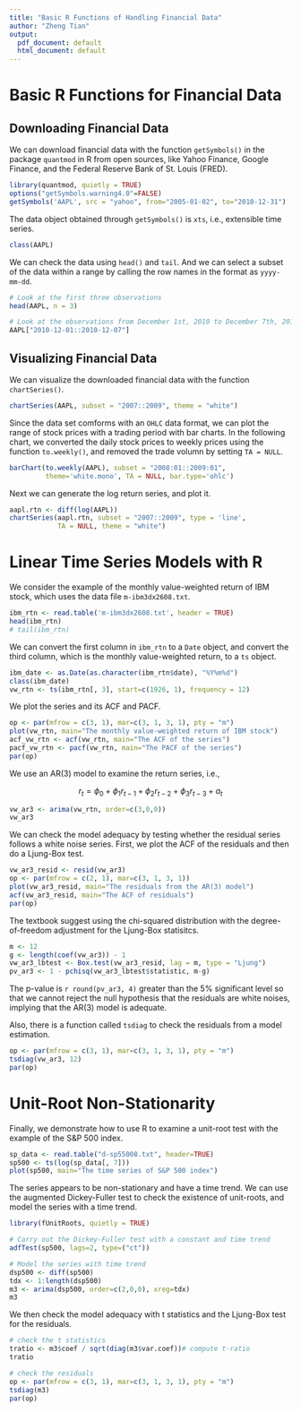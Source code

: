 ```yaml
---
title: "Basic R Functions of Handling Financial Data"
author: "Zheng Tian"
output:
  pdf_document: default
  html_document: default
---
```


# Basic R Functions for Financial Data

## Downloading Financial Data

We can download financial data with the function `getSymbols()` in the package `quantmod` in R from open sources, like Yahoo Finance, Google Finance, and the Federal Reserve Bank of St. Louis (FRED).

```r
library(quantmod, quietly = TRUE)
options("getSymbols.warning4.0"=FALSE)
getSymbols('AAPL', src = "yahoo", from="2005-01-02", to="2010-12-31")
```

The data object obtained through `getSymbols()` is `xts`, i.e., extensible time series.
```r
class(AAPL)
```

We can check the data using `head()` and `tail`. And we can select a subset of the data within a range by calling the row names in the format as `yyyy-mm-dd`.

```r
# Look at the first three observations
head(AAPL, n = 3)

# Look at the observations from December 1st, 2010 to December 7th, 2010
AAPL["2010-12-01::2010-12-07"]
```


## Visualizing Financial Data

We can visualize the downloaded financial data with the function
`chartSeries()`.

```r
chartSeries(AAPL, subset = "2007::2009", theme = "white")
```

Since the data set comforms with an `OHLC` data format, we can plot the range of stock prices with a trading period with bar charts. In the following chart, we converted the daily stock prices to weekly prices using the function `to.weekly()`, and removed the trade volumn by setting `TA = NULL`.
```r
barChart(to.weekly(AAPL), subset = "2008:01::2009:01",
         theme='white.mono', TA = NULL, bar.type='ohlc')
```

Next we can generate the log return series, and plot it.
```r
aapl.rtn <- diff(log(AAPL))
chartSeries(aapl.rtn, subset = "2007::2009", type = 'line',
            TA = NULL, theme = "white")
```


# Linear Time Series Models with R

We consider the example of the monthly value-weighted return of IBM stock, which uses the data file `m-ibm3dx2608.txt`. 

```r
ibm_rtn <- read.table('m-ibm3dx2608.txt', header = TRUE)
head(ibm_rtn)
# tail(ibm_rtn)
```

We can convert the first column in `ibm_rtn` to a `Date` object, and convert the third column, which is the monthly value-weighted return, to a `ts` object. 

```r
ibm_date <- as.Date(as.character(ibm_rtn$date), "%Y%m%d")
class(ibm_date)
vw_rtn <- ts(ibm_rtn[, 3], start=c(1926, 1), frequency = 12)
```

We plot the series and its ACF and PACF. 
```r
op <- par(mfrow = c(3, 1), mar=c(3, 1, 3, 1), pty = "m")
plot(vw_rtn, main="The monthly value-weighted return of IBM stock")
acf_vw_rtn <- acf(vw_rtn, main="The ACF of the series")
pacf_vw_rtn <- pacf(vw_rtn, main="The PACF of the series")
par(op)
```

We use an AR(3) model to examine the return series, i.e.,

$$r_t  = \phi_0 + \phi_1 r_{t-1} + \phi_2 r_{t-2} + \phi_3 r_{t-3} + a_t$$

```r
vw_ar3 <- arima(vw_rtn, order=c(3,0,0))
vw_ar3
```

We can check the model adequacy by testing whether the residual series follows a white noise series. First, we plot the ACF of the residuals and then do a Ljung-Box test. 

```r
vw_ar3_resid <- resid(vw_ar3)
op <- par(mfrow = c(2, 1), mar=c(3, 1, 3, 1))
plot(vw_ar3_resid, main="The residuals from the AR(3) model")
acf(vw_ar3_resid, main="The ACF of residuals")
par(op)
```

The textbook suggest using the chi-squared distribution with the degree-of-freedom adjustment for the Ljung-Box statisitcs. 
```r
m <- 12
g <- length(coef(vw_ar3)) - 1
vw_ar3_lbtest <- Box.test(vw_ar3_resid, lag = m, type = "Ljung")
pv_ar3 <- 1 - pchisq(vw_ar3_lbtest$statistic, m-g)
```
The p-value is `r round(pv_ar3, 4)` greater than the 5% significant level so that we cannot reject the null hypothesis that the residuals are white noises, implying that the AR(3) model is adequate. 

Also, there is a function called `tsdiag` to check the residuals from a model estimation. 
```r
op <- par(mfrow = c(3, 1), mar=c(3, 1, 3, 1), pty = "m")
tsdiag(vw_ar3, 12)
par(op)
```


# Unit-Root Non-Stationarity

Finally, we demonstrate how to use R to examine a unit-root test with the example of the S&P 500 index.

```r
sp_data <- read.table("d-sp55008.txt", header=TRUE)
sp500 <- ts(log(sp_data[, 7]))
plot(sp500, main="The time series of S&P 500 index")
```

The series appears to be non-stationary and have a time trend. We can use the augmented Dickey-Fuller test to check the existence of unit-roots, and model the series with a time trend. 

```r
library(fUnitRoots, quietly = TRUE)

# Carry out the Dickey-Fuller test with a constant and time trend
adfTest(sp500, lags=2, type=("ct"))

# Model the series with time trend
dsp500 <- diff(sp500)
tdx <- 1:length(dsp500) 
m3 <- arima(dsp500, order=c(2,0,0), xreg=tdx)
m3
```

We then check the model adequacy with t statistics and the Ljung-Box test for the residuals. 

```r
# check the t statistics
tratio <- m3$coef / sqrt(diag(m3$var.coef))# compute t-ratio
tratio

# check the residuals
op <- par(mfrow = c(3, 1), mar=c(3, 1, 3, 1), pty = "m")
tsdiag(m3)
par(op)
```















